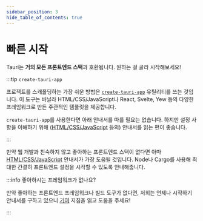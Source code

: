 ```yaml
---
sidebar_position: 3
hide_table_of_contents: true
---
```



# 빠른 시작

Tauri는 **거의 모든 프론트엔드 스택**과 호환됩니다. 원하는 걸 골라 시작해보세요!

:::tip `create-tauri-app`

프로젝트를 스캐폴딩하는 가장 쉬운 방법은 [`create-tauri-app`][] 유틸리티를 쓰는 것입니다. 이 도구는 바닐라 HTML/CSS/JavaScript나 React, Svelte, Yew 등의 다양한 프레임워크로 만든 주관적인 템플릿을 제공합니다.

<CreateTauriApp />

`create-tauri-app`를 사용한다면 아래 안내서를 따를 필요는 없습니다. 하지만 설정 사항을 이해하기 위해 ([HTML/CSS/JavaScript][] 등의) 안내서를 읽는 편이 좋습니다.

:::

만약 웹 개발과 친숙하지 않고 좋아하는 프론트엔드 스택이 없다면 아마 [HTML/CSS/JavaScript][] 안내서가 가장 도움될 것입니다. Node나 Cargo를 사용해 최대한 간결히 프론트엔드 설정을 시작할 수 있도록 안내해줍니다.

<DocCardList items={useCurrentSidebarCategory().items} />

:::info 좋아하시는 프레임워크가 없나요?

만약 좋아하는 프론트엔드 프레임워크나 빌드 도구가 없다면, 저희는 언제나 시작하기 안내서를 구하고 있으니 [기여][] 지침을 읽고 도움을 주세요!

:::

[HTML/CSS/JavaScript]: ./html-css-js.mdx
[기여]: https://github.com/tauri-apps/tauri/blob/dev/.github/CONTRIBUTING.md
[`create-tauri-app`]: https://github.com/tauri-apps/create-tauri-app
